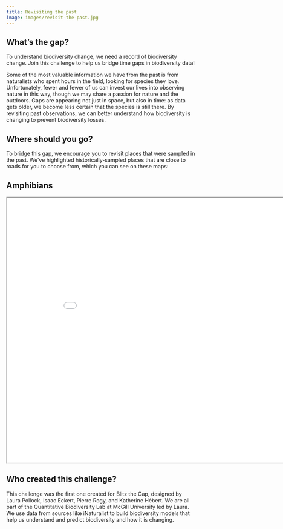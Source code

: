 ```yaml
---
title: Revisiting the past
image: images/revisit-the-past.jpg
---
```


## What's the gap?

To understand biodiversity change, we need a record of biodiversity change. Join this challenge to help us bridge time gaps in biodiversity data!

Some of the most valuable information we have from the past is from naturalists who spent hours in the field, looking for species they love. Unfortunately, fewer and fewer of us can invest our lives into observing nature in this way, though we may share a passion for nature and the outdoors. Gaps are appearing not just in space, but also in time: as data gets older, we become less certain that the species is still there. By revisiting past observations, we can better understand how biodiversity is changing to prevent biodiversity losses.

## **Where should you go?**

To bridge this gap, we encourage you to revisit places that were sampled in the past. We’ve highlighted historically-sampled places that are close to roads for you to choose from, which you can see on these maps:

## Amphibians

```{=html}
<iframe width="900" height="700" src="maps/challenge1_map.html" title="Amphibians"></iframe>
```

## **Who created this challenge?**

This challenge was the first one created for Blitz the Gap, designed by Laura Pollock, Isaac Eckert, Pierre Rogy, and Katherine Hébert. We are all part of the Quantitative Biodiversity Lab at McGill University led by Laura. We use data from sources like iNaturalist to build biodiversity models that help us understand and predict biodiversity and how it is changing.
